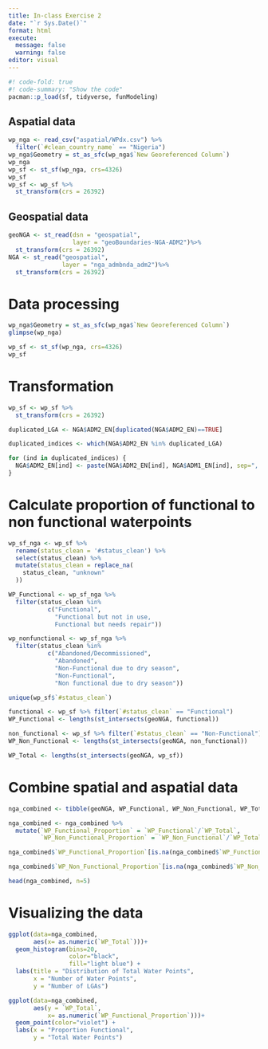 ```yaml
---
title: In-class Exercise 2
date: "`r Sys.Date()`"
format: html
execute: 
  message: false
  warning: false
editor: visual
---
```


```r
#! code-fold: true
#! code-summary: "Show the code"
pacman::p_load(sf, tidyverse, funModeling)
```

## Aspatial data

```r
wp_nga <- read_csv("aspatial/WPdx.csv") %>%
  filter(`#clean_country_name` == "Nigeria")
wp_nga$Geometry = st_as_sfc(wp_nga$`New Georeferenced Column`)
wp_nga
wp_sf <- st_sf(wp_nga, crs=4326)
wp_sf
wp_sf <- wp_sf %>%
  st_transform(crs = 26392)
```

## Geospatial data

```r
geoNGA <- st_read(dsn = "geospatial", 
                  layer = "geoBoundaries-NGA-ADM2")%>%
  st_transform(crs = 26392)
NGA <- st_read("geospatial",
               layer = "nga_admbnda_adm2")%>%
  st_transform(crs = 26392)
```

# Data processing

```r
wp_nga$Geometry = st_as_sfc(wp_nga$`New Georeferenced Column`)
glimpse(wp_nga)

wp_sf <- st_sf(wp_nga, crs=4326)
wp_sf
```

# Transformation

```r
wp_sf <- wp_sf %>%
  st_transform(crs = 26392)
```

```r
duplicated_LGA <- NGA$ADM2_EN[duplicated(NGA$ADM2_EN)==TRUE]

duplicated_indices <- which(NGA$ADM2_EN %in% duplicated_LGA)

for (ind in duplicated_indices) {
  NGA$ADM2_EN[ind] <- paste(NGA$ADM2_EN[ind], NGA$ADM1_EN[ind], sep=", ")
}
```

# Calculate proportion of functional to non functional waterpoints

```r
wp_sf_nga <- wp_sf %>%
  rename(status_clean = '#status_clean') %>%
  select(status_clean) %>%
  mutate(status_clean = replace_na(
    status_clean, "unknown"
  ))
```

```r
WP_Functional <- wp_sf_nga %>%
  filter(status_clean %in%
           c("Functional",
             "Functional but not in use,
             Functional but needs repair"))
```

```r
wp_nonfunctional <- wp_sf_nga %>%
  filter(status_clean %in%
           c("Abandoned/Decommissioned",
             "Abandoned",
             "Non-Functional due to dry season",
             "Non-Functional",
             "Non functional due to dry season"))
```

```r
unique(wp_sf$`#status_clean`)

functional <- wp_sf %>% filter(`#status_clean` == "Functional") 
WP_Functional <- lengths(st_intersects(geoNGA, functional))

non_functional <- wp_sf %>% filter(`#status_clean` == "Non-Functional")
WP_Non_Functional <- lengths(st_intersects(geoNGA, non_functional))

WP_Total <- lengths(st_intersects(geoNGA, wp_sf))
```

# Combine spatial and aspatial data

```r
nga_combined <- tibble(geoNGA, WP_Functional, WP_Non_Functional, WP_Total)
```

```r
nga_combined <- nga_combined %>%
  mutate(`WP_Functional_Proportion` = `WP_Functional`/`WP_Total`,
         `WP_Non_Functional_Proportion` = `WP_Non_Functional`/`WP_Total`)
```

```r
nga_combined$`WP_Functional_Proportion`[is.na(nga_combined$`WP_Functional_Proportion`)] = 0

nga_combined$`WP_Non_Functional_Proportion`[is.na(nga_combined$`WP_Non_Functional_Proportion`)] = 0
```

```r
head(nga_combined, n=5)
```

# Visualizing the data

```r
ggplot(data=nga_combined, 
       aes(x= as.numeric(`WP_Total`)))+
  geom_histogram(bins=20, 
                 color="black", 
                 fill="light blue") +
  labs(title = "Distribution of Total Water Points",
       x = "Number of Water Points",
       y = "Number of LGAs")
```

```r
ggplot(data=nga_combined, 
       aes(y = `WP_Total`, 
           x= as.numeric(`WP_Functional_Proportion`)))+
  geom_point(color="violet") +
  labs(x = "Proportion Functional",
       y = "Total Water Points")
```
